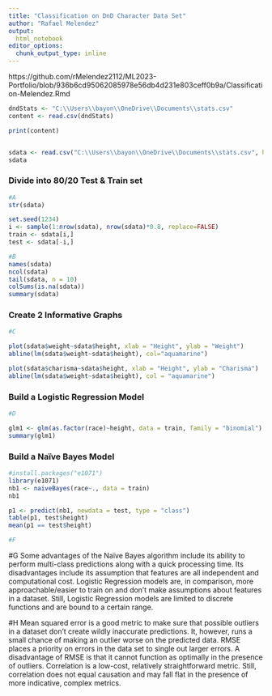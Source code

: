 ---
title: "Classification on DnD Character Data Set"
author: "Rafael Melendez"
output:
  html_notebook
editor_options:
  chunk_output_type: inline
---

https://github.com/rMelendez2112/ML2023-Portfolio/blob/936b6cd95062085978e56db4d231e803ceff0b9a/Classification-Melendez.Rmd

```{r}
dndStats <- "C:\\Users\\bayon\\OneDrive\\Documents\\stats.csv"
content <- read.csv(dndStats)

print(content)


sdata <- read.csv("C:\\Users\\bayon\\OneDrive\\Documents\\stats.csv", header = TRUE, sep = ",")
sdata
```

### Divide into 80/20 Test & Train set
```{r}
#A
str(sdata)

set.seed(1234)
i <- sample(1:nrow(sdata), nrow(sdata)*0.8, replace=FALSE)
train <- sdata[i,]
test <- sdata[-i,]

#B
names(sdata)
ncol(sdata)
tail(sdata, n = 10)
colSums(is.na(sdata))
summary(sdata)
```

### Create 2 Informative Graphs
```{r}
#C

plot(sdata$weight~sdata$height, xlab = "Height", ylab = "Weight")
abline(lm(sdata$weight~sdata$height), col="aquamarine")

plot(sdata$charisma~sdata$height, xlab = "Height", ylab = "Charisma")
abline(lm(sdata$weight~sdata$height), col = "aquamarine")
```

### Build a Logistic Regression Model
```{r}
#D

glm1 <- glm(as.factor(race)~height, data = train, family = "binomial")
summary(glm1)
```

### Build a Naïve Bayes Model
```{r}
#install.packages("e1071")
library(e1071)
nb1 <- naiveBayes(race~., data = train)
nb1
```

```{r}
p1 <- predict(nb1, newdata = test, type = "class")
table(p1, test$height)
mean(p1 == test$height)
```

```{r}
#F


```


#G
Some advantages of the Naïve Bayes algorithm include its ability to perform 
multi-class predictions along with a quick processing time. Its disadvantages
include its assumption that features are all independent and computational cost.
Logistic Regression models are, in comparison, more approachable/easier to train on 
and don't make assumptions about features in a dataset. Still, Logistic Regression models 
are limited to discrete functions and are bound to a certain range.

#H
Mean squared error is a good metric to make sure that possible outliers in a 
dataset don't create wildly inaccurate predictions. It, however, runs a small chance 
of making an outlier worse on the predicted data.
RMSE places a priority on errors in the data set to single out larger errors. A disadvantage 
of RMSE is that it cannot function as optimally in the presence of outliers.
Correlation is a low-cost, relatively straightforward metric. Still, correlation does 
not equal causation and may fall flat in the presence of more indicative, complex metrics.


